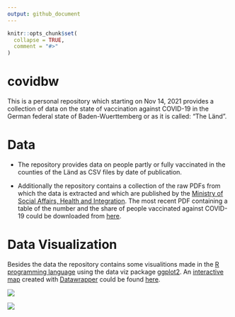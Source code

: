 ```yaml
---
output: github_document
---
```


<!-- README.md is generated from README.Rmd. Please edit that file -->

```r
knitr::opts_chunk$set(
  collapse = TRUE,
  comment = "#>"
)
```

# covidbw

This is a personal repository which starting on Nov 14, 2021 provides a collection of data on the state of vaccination against COVID-19 
in the German federal state of Baden-Wuerttemberg or as it is called: "The Länd".

# Data

* The repository provides data on people partly or fully vaccinated in the counties of the Länd as CSV files by date of publication.

* Additionally the repository contains a collection of the raw PDFs from which the data is extracted and which are published by the [Ministry of Social Affairs, Health and Integration](https://sozialministerium.baden-wuerttemberg.de). The most recent PDF containing a table of the number and the share of people vaccinated against COVID-19 could be downloaded from [here](https://sozialministerium.baden-wuerttemberg.de/fileadmin/redaktion/m-sm/intern/downloads/Downloads_Gesundheitsschutz/Corona_Gesamtzahl-Impfungen-Landkreise-BW.pdf).

# Data Visualization

Besides the data the repository contains some visualitions made in the [R programming language](https://www.r-project.org) using the data viz package [ggplot2](https://ggplot2.tidyverse.org). An [interactive map](https://www.datawrapper.de/_/7BugB/) created with  [Datawrapper](https://www.datawrapper.de) could be found [here](https://www.datawrapper.de/_/7BugB/).

![](figure/covid_bar_bw_2022-05-30.png)

![](figure/covid_map_bw_2022-05-30.png)
